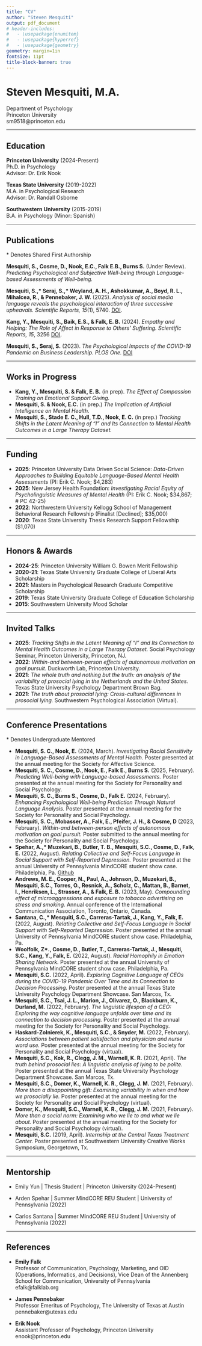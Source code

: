 ```yaml
---
title: "CV"
author: "Steven Mesquiti"
output: pdf_document
# header-includes:
#   - \usepackage{enumitem}
#   - \usepackage{hyperref}
#   - \usepackage{geometry}
geometry: margin=1in
fontsize: 11pt
title-block-banner: true
---
```


# Steven Mesquiti, M.A.

Department of Psychology\
Princeton University\
sm9518\@princeton.edu

------------------------------------------------------------------------

## Education

**Princeton University** (2024-Present)\
Ph.D. in Psychology\
Advisor: Dr. Erik Nook

**Texas State University** (2019-2022)\
M.A. in Psychological Research\
Advisor: Dr. Randall Osborne

**Southwestern University** (2015-2019)\
B.A. in Psychology (Minor: Spanish)

------------------------------------------------------------------------

## Publications

\* Denotes Shared First Authorship

**Mesquiti, S., Cosme, D., Nook, E.C., Falk E.B., Burns S.** (Under Review). *Predicting Psychological and Subjective Well-being through Language-based Assessments of Well-being.*

**Mesquiti, S.,\* Seraj, S.,\* Weyland, A. H., Ashokkumar, A., Boyd, R. L., Mihalcea, R., & Pennebaker, J. W.** (2025). *Analysis of social media language reveals the psychological interaction of three successive upheavals.* *Scientific Reports, 15*(1), 5740. [DOI](https://doi.org/10.1038/s41598-025-89165-z).

**Kang, Y., Mesquiti, S., Baik, E.S., & Falk, E. B.** (2024). *Empathy and Helping: The Role of Affect in Response to Others’ Suffering.* *Scientific Reports, 15*, 3256 [DOI](https://doi.org/10.1038/s41598-025-87221-2).

**Mesquiti, S., Seraj, S.** (2023). *The Psychological Impacts of the COVID-19 Pandemic on Business Leadership.* *PLOS One.* [DOI](https://doi.org/10.1371/journal.pone.0290621)

------------------------------------------------------------------------

## Works in Progress

-   **Kang, Y., Mesquiti, S. & Falk, E. B.** (in prep). *The Effect of Compassion Training on Emotional Support Giving.*
-   **Mesquiti, S. & Nook, E.C.** (in prep.) *The Implication of Artificial Intelligence on Mental Health.*
-   **Mesquiti, S., Stade E. C., Hull, T.D., Nook, E. C.** (in prep.) *Tracking Shifts in the Latent Meaning of "I" and Its Connection to Mental Health Outcomes in a Large Therapy Dataset.*

------------------------------------------------------------------------

## Funding

-   **2025**: Princeton University Data Driven Social Science: *Data-Driven Approaches to Building Equitable Language-Based Mental Health Assessments* (PI: Erik C. Nook; \$4,283)
-   **2025**: New Jersey Health Foundation: *Investigating Racial Equity of Psycholinguistic Measures of Mental Health* (PI: Erik C. Nook; \$34,867; \# PC 42-25)
-   **2022**: Northwestern University Kellogg School of Management Behavioral Research Fellowship (Finalist \[Declined\]; \$35,000)
-   **2020**: Texas State University Thesis Research Support Fellowship (\$1,070)

------------------------------------------------------------------------

## Honors & Awards

-   **2024-25**: Princeton University William G. Bowen Merit Fellowship
-   **2020-21**: Texas State University Graduate College of Liberal Arts Scholarship
-   **2021**: Masters in Psychological Research Graduate Competitive Scholarship
-   **2019**: Texas State University Graduate College of Education Scholarship
-   **2015**: Southwestern University Mood Scholar

------------------------------------------------------------------------

## Invited Talks

-   **2025**: *Tracking Shifts in the Latent Meaning of "I" and Its Connection to Mental Health Outcomes in a Large Therapy Dataset.* Social Psychology Seminar, Princeton University, Princeton, NJ.
-   **2022**: *Within-and between-person effects of autonomous motivation on goal pursuit.* Duckworth Lab, Princeton University.
-   **2021**: *The whole truth and nothing but the truth: an analysis of the variability of prosocial lying in the Netherlands and the United States.* Texas State University Psychology Department Brown Bag.
-   **2021**: *The truth about prosocial lying: Cross-cultural differences in prosocial lying.* Southwestern Psychological Association (Virtual).

------------------------------------------------------------------------

## Conference Presentations

\* Denotes Undergraduate Mentored

-   **Mesquiti, S. C., Nook, E.** (2024, March). *Investigating Racial Sensitivity in Language-Based Assessments of Mental Health.* Poster presented at the annual meeting for the Society for Affective Science.
-   **Mesquiti, S. C., Cosme, D., Nook, E., Falk E., Burns S.** (2025, February). *Predicting Well-being with Language-based Assessments.* Poster presented at the annual meeting for the Society for Personality and Social Psychology.
-   **Mesquiti, S. C., Burns S., Cosme, D., Falk E.** (2024, February). *Enhancing Psychological Well-being Prediction Through Natural Language Analysis.* Poster presented at the annual meeting for the Society for Personality and Social Psychology.
-   **Mesquiti, S. C., Mobasser, A., Falk, E., Pfeifer, J. H., & Cosme, D** (2023, February). *Within-and between-person effects of autonomous motivation on goal pursuit.* Poster submitted to the annual meeting for the Society for Personality and Social Psychology.
-   **Spehar, A.,\* Muzekari, B., Butler, T. B., Mesquiti, S.C., Cosme, D., Falk, E.** (2022, August). *Relating Collective and Self-Focus Language in Social Support with Self-Reported Depression.* Poster presented at the annual University of Pennsylvania MindCORE student show case. Philadelphia, Pa. [Github](https://github.com)
-   **Andrews, M. E., Cooper, N., Paul, A., Johnson, D., Muzekari, B., Mesquiti, S.C., Torres, O., Resnick, A., Scholz, C., Mattan, B., Barnet, I., Henriksen, L., Strasser, A., & Falk, E. B.** (2023, May). *Compounding effect of microaggressions and exposure to tobacco advertising on stress and smoking.* Annual conference of the International Communication Association, Toronto, Ontario, Canada.
-   **Santana, C.,\* Mesquiti, S.C., Carreras-Tartak, J., Kang, Y., Falk, E.** (2022, August). *Relating Collective and Self-Focus Language in Social Support with Self-Reported Depression.* Poster presented at the annual University of Pennsylvania MindCORE student show case. Philadelphia, Pa.
-   **Woolfolk, Z\*., Cosme, D., Butler, T., Carreras-Tartak, J., Mesquiti, S.C., Kang, Y., Falk, E.** (2022, August). *Racial Homophily in Emotion Sharing Network.* Poster presented at the annual University of Pennsylvania MindCORE student show case. Philadelphia, Pa.
-   **Mesquiti, S.C.** (2022, April). *Exploring Cognitive Language of CEOs during the COVID-19 Pandemic Over Time and its Connection to Decision Processing.* Poster presented at the annual Texas State University Psychology Department Showcase. San Marcos, Tx.
-   **Mesquiti, S.C., Tsai, J. L., Marion, J., Olivarez, O., Blackburn, K., Durland, M.** (2022, February). *The linguistic lifespan of a CEO: Exploring the way cognitive language unfolds over time and its connection to decision processing.* Poster presented at the annual meeting for the Society for Personality and Social Psychology.
-   **Haskard-Zolnierek, K., Mesquiti, S.C., & Snyder, M.** (2022, February). *Associations between patient satisfaction and physician and nurse word use.* Poster presented at the annual meeting for the Society for Personality and Social Psychology (virtual).
-   **Mesquiti, S.C., Kok, R., Clegg, J. M., Warnell, K. R.** (2021, April). *The truth behind prosocial lies: A linguistic analysis of lying to be polite.* Poster presented at the annual Texas State University Psychology Department Showcase. San Marcos, Tx.
-   **Mesquiti, S.C., Domer, K., Warnell, K. R., Clegg, J. M.** (2021, February). *More than a disappointing gift: Examining variability in when and how we prosocially lie.* Poster presented at the annual meeting for the Society for Personality and Social Psychology (virtual).
-   **Domer, K., Mesquiti, S.C., Warnell, K. R., Clegg, J. M.** (2021, February). *More than a social norm: Examining who we lie to and what we lie about.* Poster presented at the annual meeting for the Society for Personality and Social Psychology (virtual).
-   **Mesquiti, S.C.** (2019, April). *Internship at the Central Texas Treatment Center.* Poster presented at Southwestern University Creative Works Symposium, Georgetown, Tx.

------------------------------------------------------------------------

## Mentorship

-   Emily Yun \| Thesis Student \| Princeton University (2024-Present)

-   Arden Spehar \| Summer MindCORE REU Student \| University of Pennsylvania (2022)

-   Carlos Santana \| Summer MindCORE REU Student \| University of Pennsylvania (2022)

------------------------------------------------------------------------

## References

-   **Emily Falk**\
    Professor of Communication, Psychology, Marketing, and OID (Operations, Informatics, and Decisions), Vice Dean of the Annenberg School for Communication, University of Pennsylvania\
    efalk\@falklab.org

-   **James Pennebaker**\
    Professor Emeritus of Psychology, The University of Texas at Austin\
    pennebaker\@utexas.edu

-   **Erik Nook**\
    Assistant Professor of Psychology, Princeton University\
    enook\@princeton.edu
